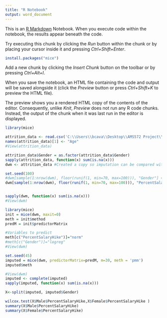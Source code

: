 ```yaml
---
title: "R Notebook"
output: word_document
---
```


This is an [R Markdown](http://rmarkdown.rstudio.com) Notebook. When you execute code within the notebook, the results appear beneath the code. 

Try executing this chunk by clicking the *Run* button within the chunk or by placing your cursor inside it and pressing *Ctrl+Shift+Enter*. 

```r
install.packages("mice")
```

Add a new chunk by clicking the *Insert Chunk* button on the toolbar or by pressing *Ctrl+Alt+I*.

When you save the notebook, an HTML file containing the code and output will be saved alongside it (click the *Preview* button or press *Ctrl+Shift+K* to preview the HTML file).

The preview shows you a rendered HTML copy of the contents of the editor. Consequently, unlike *Knit*, *Preview* does not run any R code chunks. Instead, the output of the chunk when it was last run in the editor is displayed.

```r
library(mice)

```

```r
attrition_data <- read.csv('C:\\Users\\bcava\\Desktop\\AMS572 Project\\WA_Fn-UseC_-HR-Employee-Attrition.csv')
names(attrition_data)[1] <- "Age"
#View(attrition_data)

```

```r
attrition_data$Gender = as.factor(attrition_data$Gender)
sapply(attrition_data, function(x) sum(is.na(x)))
dwm <- attrition_data #Created a copy so imputation can be compared with the original

```

```r
set.seed(100)
#dwm[sample(1:nrow(dwm), floor(runif(1, min=70, max=100))), "Gender"] <- NA
dwm[sample(1:nrow(dwm), floor(runif(1, min=70, max=100))), "PercentSalaryHike"] <- NA


sapply(dwm, function(x) sum(is.na(x)))
#View(dwm)

```
```r
library(mice)
init = mice(dwm, maxit=0) 
meth = init$method
predM = init$predictorMatrix
```

```r

#Variables to predict
meth[c("PercentSalaryHike")]="norm" 
#meth[c("Gender")]="logreg" 
#View(dwm)

```


```r
set.seed(45)
imputed = mice(dwm, predictorMatrix=predM, m=30, meth = 'pmm')
imputed$meth
```

```r
#View(dwm)
imputed <- complete(imputed)
sapply(imputed, function(x) sum(is.na(x)))
```
```r
X<-split(imputed, imputed$Gender)
```

```r
wilcox.test(X$Male$PercentSalaryHike,X$Female$PercentSalaryHike ) 
summary(X$Male$PercentSalaryHike)
summary(X$Female$PercentSalaryHike)
```
